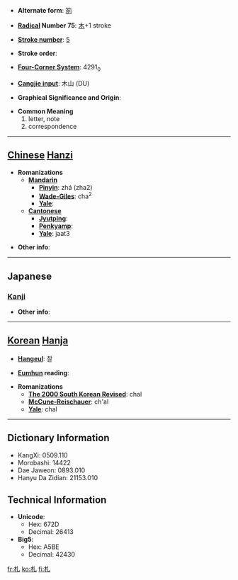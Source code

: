 * '''Alternate form''': [[箚]]

* '''[[Wiktionary:Chinese radical index| Radical]] Number 75''': [[Wiktionary:Chinese radical index 木|木]]+1 stroke

* '''[[Wiktionary:Chinese total strokes index|Stroke number]]''': [[Wiktionary:Chinese total strokes index 5|5]]

* '''Stroke order''': 

* '''[[Wiktionary:Chinese four corner index|Four-Corner System]]''': 4291<sub>0</sub>

* '''[[Wiktionary:Chinese Cangjie index|Cangjie input]]''': 木山 (DU)

* '''Graphical Significance and Origin''': 

* '''Common Meaning'''
*#letter, note
*# correspondence


----

== [[Chinese]] [[Hanzi]] ==

* '''Romanizations'''
** '''[[Mandarin]]'''
*** '''[[Pinyin]]''': zhá (zha2)
*** '''[[Wade-Giles]]''': cha<sup>2</sup>
*** '''[[Yale]]''': 
** '''[[Cantonese]]'''
*** '''[[Jyutping]]''':
*** '''[[Penkyamp]]''': 
*** '''[[Yale]]''': jaat3

* '''Other info''': 

----

==Japanese==
===[[Kanji]]===
{{kanji|on readings=[[さつ]] (satsu)|kun readings=[[ふだ]] (fuda), [[わかじに]] (wakajini)}}

* '''Other info''':  

----

== [[Korean]] [[Hanja]] ==

* '''[[Hangeul]]''': 찰

* '''[[Eumhun]] reading''': 

* '''Romanizations'''
** '''[[The 2000 South Korean Revised Romanization|The 2000 South Korean Revised]]''': chal
** '''[[McCune-Reischauer]]''': ch'al
** '''[[Yale]]''': chal

----

== Dictionary Information ==

* KangXi: 0509.110
* Morobashi: 14422
* Dae Jaweon: 0893.010
* Hanyu Da Zidian: 21153.010

== Technical Information ==

* '''Unicode''':
** Hex: 672D
** Decimal: 26413
* '''Big5''':
** Hex: A5BE
** Decimal: 42430

[[fr:札]]
[[ko:札]]
[[fi:札]]